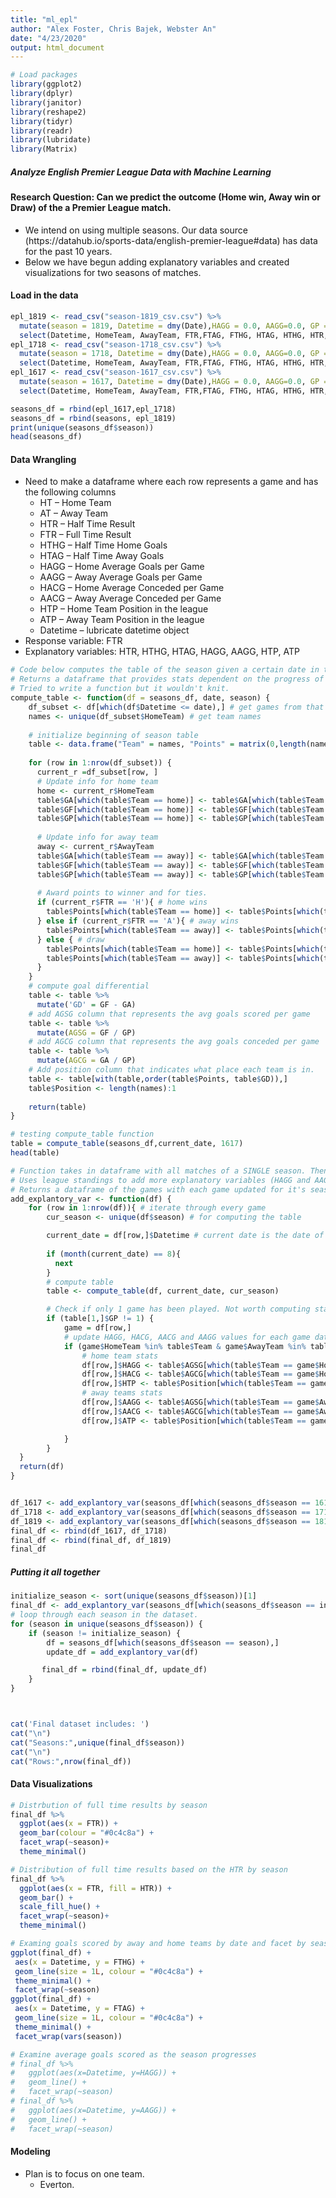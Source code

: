 ```yaml
---
title: "ml_epl"
author: "Alex Foster, Chris Bajek, Webster An"
date: "4/23/2020"
output: html_document
---
```


```r

# Load packages
library(ggplot2)
library(dplyr)
library(janitor)
library(reshape2)
library(tidyr)
library(readr)
library(lubridate)
library(Matrix)

```
##### Analyze English Premier League Data with Machine Learning
#### Research Question: Can we predict the outcome (Home win, Away win or Draw) of the a Premier League match. 
* We intend on using multiple seasons. Our data source (https://datahub.io/sports-data/english-premier-league#data) has data for the past 10 years. 
* Below we have begun adding explanatory variables and created visualizations for two seasons of matches.


#### Load in the data
```R
epl_1819 <- read_csv("season-1819_csv.csv") %>%
  mutate(season = 1819, Datetime = dmy(Date),HAGG = 0.0, AAGG=0.0, GP = 0, HTP = 0, ATP=0, HACG=0.0,AACG=0.0) %>%
  select(Datetime, HomeTeam, AwayTeam, FTR,FTAG, FTHG, HTAG, HTHG, HTR,season, HAGG, AAGG,GP, ATP, HTP, HACG, AACG)
epl_1718 <- read_csv("season-1718_csv.csv") %>%
  mutate(season = 1718, Datetime = dmy(Date),HAGG = 0.0, AAGG=0.0, GP = 0, HTP = 0, ATP=0, HACG=0.0,AACG=0.0) %>%
  select(Datetime, HomeTeam, AwayTeam, FTR,FTAG, FTHG, HTAG, HTHG, HTR,season, HAGG, AAGG,GP, ATP, HTP, HACG, AACG)
epl_1617 <- read_csv("season-1617_csv.csv") %>%
  mutate(season = 1617, Datetime = dmy(Date),HAGG = 0.0, AAGG=0.0, GP = 0, HTP = 0, ATP=0, HACG=0.0,AACG=0.0)%>%
  select(Datetime, HomeTeam, AwayTeam, FTR,FTAG, FTHG, HTAG, HTHG, HTR,season, HAGG, AAGG,GP, ATP, HTP, HACG, AACG)

seasons_df = rbind(epl_1617,epl_1718)
seasons_df = rbind(seasons, epl_1819)
print(unique(seasons_df$season))
head(seasons_df)
```

#### Data Wrangling
* Need to make a dataframe where each row represents a game and has the following columns 
  * HT -- Home Team
  * AT -- Away Team
  * HTR -- Half Time Result
  * FTR -- Full Time Result
  * HTHG -- Half Time Home Goals
  * HTAG -- Half Time Away Goals
  * HAGG --  Home Average Goals per Game
  * AAGG -- Away Average Goals per Game 
  * HACG -- Home Average Conceded per Game
  * AACG -- Away Average Conceded per Game
  * HTP -- Home Team Position in the league
  * ATP -- Away Team Position in the league
  * Datetime -- lubricate datetime object 
* Response variable: FTR
* Explanatory variables: HTR, HTHG, HTAG, HAGG, AAGG, HTP, ATP 




```r
# Code below computes the table of the season given a certain date in the season.
# Returns a dataframe that provides stats dependent on the progress of the given season 
# Tried to write a function but it wouldn't knit.
compute_table <- function(df = seasons_df, date, season) {
    df_subset <- df[which(df$Datetime <= date),] # get games from that season and up to the given data
    names <- unique(df_subset$HomeTeam) # get team names
    
    # initialize beginning of season table
    table <- data.frame("Team" = names, "Points" = matrix(0,length(names)), "GA" = matrix(0,length(names)), "GF" = matrix(0,length(names)), 'GP' = matrix(0,length(names)))
    
    for (row in 1:nrow(df_subset)) {
      current_r =df_subset[row, ]
      # Update info for home team
      home <- current_r$HomeTeam
      table$GA[which(table$Team == home)] <- table$GA[which(table$Team == home)] + current_r$FTAG# GA
      table$GF[which(table$Team == home)] <- table$GF[which(table$Team == home)]+current_r$FTHG# GF
      table$GP[which(table$Team == home)] <- table$GP[which(table$Team == home)]+1
    
      # Update info for away team
      away <- current_r$AwayTeam
      table$GA[which(table$Team == away)] <- table$GA[which(table$Team == away)]+current_r$FTHG# GA
      table$GF[which(table$Team == away)] <- table$GF[which(table$Team == away)]+current_r$FTAG# GF
      table$GP[which(table$Team == away)] <- table$GP[which(table$Team == away)]+1
    
      # Award points to winner and for ties.
      if (current_r$FTR == 'H'){ # home wins
        table$Points[which(table$Team == home)] <- table$Points[which(table$Team == home)] + 3
      } else if (current_r$FTR == 'A'){ # away wins
        table$Points[which(table$Team == away)] <- table$Points[which(table$Team == away)] + 3
      } else { # draw
        table$Points[which(table$Team == home)] <- table$Points[which(table$Team == home)] + 1
        table$Points[which(table$Team == away)] <- table$Points[which(table$Team == away)] + 1
      }
    }
    # compute goal differential
    table <- table %>%
      mutate('GD' = GF - GA)
    # add AGSG column that represents the avg goals scored per game
    table <- table %>%
      mutate(AGSG = GF / GP)
    # add AGCG column that represents the avg goals conceded per game
    table <- table %>%
      mutate(AGCG = GA / GP)
    # Add position column that indicates what place each team is in.
    table <- table[with(table,order(table$Points, table$GD)),]
    table$Position <- length(names):1
  
    return(table)
}
```

```r
# testing compute_table function
table = compute_table(seasons_df,current_date, 1617)  
head(table)
```


```r
# Function takes in dataframe with all matches of a SINGLE season. Then loops through each game For every match it computes the league standings prior to the given game
# Uses league standings to add more explanatory variables (HAGG and AAGG).
# Returns a dataframe of the games with each game updated for it's season statistics.
add_explantory_var <- function(df) {
    for (row in 1:nrow(df)){ # iterate through every game
        cur_season <- unique(df$season) # for computing the table

        current_date = df[row,]$Datetime # current date is the date of the game 
        
        if (month(current_date) == 8){
          next
        }
        # compute table
        table <- compute_table(df, current_date, cur_season)

        # Check if only 1 game has been played. Not worth computing stats if it's the first game of the season.
        if (table[1,]$GP != 1) {
            game = df[row,]
            # update HAGG, HACG, AACG and AAGG values for each game dateframe
            if (game$HomeTeam %in% table$Team & game$AwayTeam %in% table$Team) { # checks that both teams are in the table results.
                # home team stats
                df[row,]$HAGG <- table$AGSG[which(table$Team == game$HomeTeam)]
                df[row,]$HACG <- table$AGCG[which(table$Team == game$HomeTeam)]
                df[row,]$HTP <- table$Position[which(table$Team == game$HomeTeam)]
                # away teams stats
                df[row,]$AAGG <- table$AGSG[which(table$Team == game$AwayTeam)]
                df[row,]$AACG <- table$AGCG[which(table$Team == game$AwayTeam)]
                df[row,]$ATP <- table$Position[which(table$Team == game$AwayTeam)]

            }
        }
  }
  return(df)
}



```


```r
df_1617 <- add_explantory_var(seasons_df[which(seasons_df$season == 1617),])
df_1718 <- add_explantory_var(seasons_df[which(seasons_df$season == 1718),])
df_1819 <- add_explantory_var(seasons_df[which(seasons_df$season == 1819),])
final_df <- rbind(df_1617, df_1718)
final_df <- rbind(final_df, df_1819)
final_df

```

##### Putting it all together
```r
initialize_season <- sort(unique(seasons_df$season))[1]
final_df <- add_explantory_var(seasons_df[which(seasons_df$season == initialize_season),]) # initialize with the teams home games from the 1617 season
# loop through each season in the dataset.
for (season in unique(seasons_df$season)) {
    if (season != initialize_season) {
        df = seasons_df[which(seasons_df$season == season),]
        update_df = add_explantory_var(df)

       final_df = rbind(final_df, update_df)
    }
}



cat('Final dataset includes: ')
cat("\n")
cat("Seasons:",unique(final_df$season))
cat("\n")
cat("Rows:",nrow(final_df))

```

#### Data Visualizations

```r
# Distrbution of full time results by season
final_df %>% 
  ggplot(aes(x = FTR)) +
  geom_bar(colour = "#0c4c8a") +
  facet_wrap(~season)+
  theme_minimal()

# Distribution of full time results based on the HTR by season
final_df %>%
  ggplot(aes(x = FTR, fill = HTR)) +
  geom_bar() +
  scale_fill_hue() +
  facet_wrap(~season)+
  theme_minimal()

# Examing goals scored by away and home teams by date and facet by season  
ggplot(final_df) +
 aes(x = Datetime, y = FTHG) +
 geom_line(size = 1L, colour = "#0c4c8a") +
 theme_minimal() +
 facet_wrap(~season)
ggplot(final_df) +
 aes(x = Datetime, y = FTAG) +
 geom_line(size = 1L, colour = "#0c4c8a") +
 theme_minimal() +
 facet_wrap(vars(season))

# Examine average goals scored as the season progresses
# final_df %>%
#   ggplot(aes(x=Datetime, y=HAGG)) +
#   geom_line() +
#   facet_wrap(~season)
# final_df %>%
#   ggplot(aes(x=Datetime, y=AAGG)) +
#   geom_line() +
#   facet_wrap(~season)

```

#### Modeling 
* Plan is to focus on one team. 
  * Everton. 

